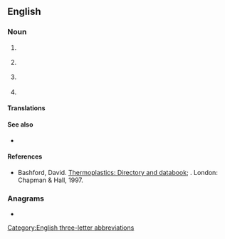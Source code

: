 ==English==
{{wikipedia|PVC (disambiguation)}}

===Noun===
{{en-noun|~}}

# {{lb|en|organic compound}} {{initialism of|en|polyvinyl chloride}}
# {{lb|en|medicine}} {{initialism of|en|premature ventricular contraction}}
# {{lb|en|medicine}} {{initialism of|en|peripheral venous catheter}}
# {{lb|en|networking}} {{initialism of|en|[[permanent]] [[virtual circuit]]}}

====Translations====
{{trans-see|(organic compound) polyvinyl chloride|polyvinyl chloride}}

{{trans-top|(medicine) premature ventricular contraction of the heart}}
{{trans-mid}}
{{trans-bottom}}

{{trans-top|(medicine) peripheral venous catheter}}
{{trans-mid}}
{{trans-bottom}}

{{trans-top|(networking) permanent virtual circuit}}
{{trans-mid}}
{{trans-bottom}}

====See also====
* {{sense|chemistry}} {{l|en|ABS}}

====References====
* {{lb|en|organic chemistry}} Bashford, David. [http://books.google.com/books?id=ycLq-EYaE0QC&dq=a.+schulman&source=gbs_navlinks_s Thermoplastics: Directory and databook]; {{ISBN|9780412733505}}. London: Chapman & Hall, 1997.

===Anagrams===
* {{anagrams|en|a=cpv|CVP|PCV}}

[[Category:English three-letter abbreviations]]
